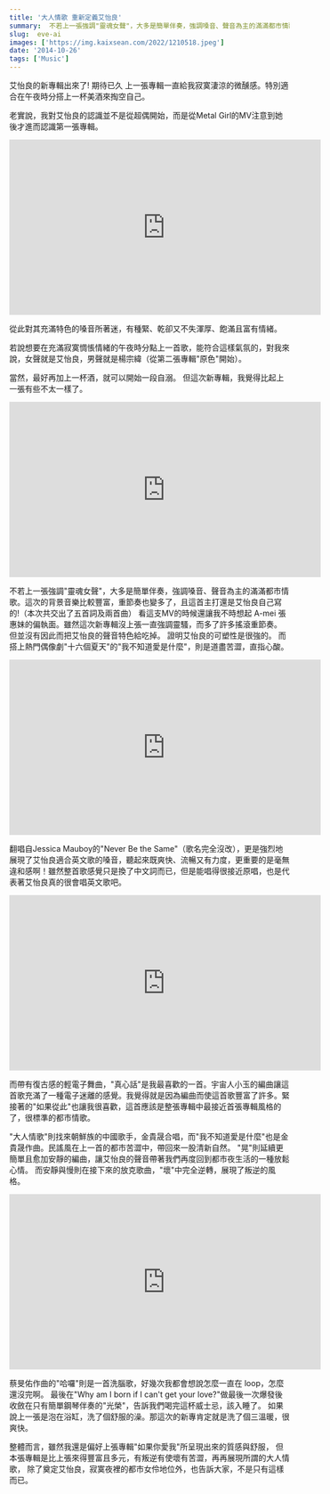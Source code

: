 ```yaml
---
title: '大人情歌 重新定義艾怡良'
summary:  不若上一張強調"靈魂女聲"，大多是簡單伴奏，強調嗓音、聲音為主的滿滿都市情歌。這次的背景音樂比較豐富，重節奏也變多了
slug:  eve-ai
images: ['https://img.kaixsean.com/2022/1210518.jpeg']
date: '2014-10-26'
tags: ['Music']
---
```

艾怡良的新專輯出來了! 期待已久
上一張專輯一直給我寂寞淒涼的微醺感。特別適合在午夜時分搭上一杯美酒來掏空自己。

老實說，我對艾怡良的認識並不是從超偶開始，而是從Metal Girl的MV注意到她後才進而認識第一張專輯。

<iframe width="560" height="315" src="https://www.youtube.com/embed/BO13giQe8CA" frameborder="0" allow="accelerometer; autoplay; encrypted-media; gyroscope; picture-in-picture" allowfullscreen></iframe>

從此對其充滿特色的嗓音所著迷，有種緊、乾卻又不失渾厚、飽滿且富有情緒。

若說想要在充滿寂寞惆悵情緒的午夜時分點上一首歌，能符合這樣氣氛的，對我來說，女聲就是艾怡良，男聲就是楊宗緯（從第二張專輯"原色"開始）。

當然，最好再加上一杯酒，就可以開始一段自溺。 但這次新專輯，我覺得比起上一張有些不太一樣了。

<iframe width="560" height="315" src="https://www.youtube.com/embed/6JIkEnqPYxs" frameborder="0" allow="accelerometer; autoplay; encrypted-media; gyroscope; picture-in-picture" allowfullscreen></iframe>

不若上一張強調"靈魂女聲"，大多是簡單伴奏，強調嗓音、聲音為主的滿滿都市情歌。這次的背景音樂比較豐富，重節奏也變多了，且這首主打還是艾怡良自己寫的!（本次共交出了五首詞及兩首曲） 看這支MV的時候還讓我不時想起 A-mei 張惠妹的偏執面。雖然這次新專輯沒上張一直強調靈騷，而多了許多搖滾重節奏。 但並沒有因此而把艾怡良的聲音特色給吃掉。 證明艾怡良的可塑性是很強的。 而搭上熱門偶像劇"十六個夏天"的"我不知道愛是什麼"，則是道盡苦澀，直指心酸。

<iframe width="560" height="315" src="https://www.youtube.com/embed/PXmGrkEtxrc" frameborder="0" allow="accelerometer; autoplay; encrypted-media; gyroscope; picture-in-picture" allowfullscreen></iframe>

翻唱自Jessica Mauboy的"Never Be the Same"（歌名完全沒改），更是強烈地展現了艾怡良適合英文歌的嗓音，聽起來既爽快、流暢又有力度，更重要的是毫無違和感啊！雖然整首歌感覺只是換了中文詞而已，但是能唱得很接近原唱，也是代表著艾怡良真的很會唱英文歌吧。

<iframe width="560" height="315" src="https://www.youtube.com/embed/dGOuiu0dA7o" frameborder="0" allow="accelerometer; autoplay; encrypted-media; gyroscope; picture-in-picture" allowfullscreen></iframe>

而帶有復古感的輕電子舞曲，"真心話"是我最喜歡的一首。宇宙人小玉的編曲讓這首歌充滿了一種電子迷離的感覺。我覺得就是因為編曲而使這首歌豐富了許多。緊接著的"如果從此"也讓我很喜歡，這首應該是整張專輯中最接近首張專輯風格的了，很標準的都市情歌。

"大人情歌"則找來朝鮮族的中國歌手，金貴晟合唱，而"我不知道愛是什麼"也是金貴晟作曲。民謠風在上一首的都市苦澀中，帶回來一股清新自然。 "晃"則延續更簡單且愈加安靜的編曲，讓艾怡良的聲音帶著我們再度回到都市夜生活的一種放鬆心情。 而安靜與慢則在接下來的放克歌曲，"壞"中完全逆轉，展現了叛逆的風格。

<iframe width="560" height="315" src="https://www.youtube.com/embed/LezpJsNd6JM" frameborder="0" allow="accelerometer; autoplay; encrypted-media; gyroscope; picture-in-picture" allowfullscreen></iframe>

蔡旻佑作曲的"哈囉"則是一首洗腦歌，好幾次我都會想說怎麼一直在 loop，怎麼還沒完啊。 最後在"Why am I born if I can't get your love?"做最後一次爆發後收斂在只有簡單鋼琴伴奏的"光榮"，告訴我們喝完這杯威士忌，該入睡了。 如果說上一張是泡在浴缸，洗了個舒服的澡。那這次的新專肯定就是洗了個三溫暖，很爽快。 

整體而言，雖然我還是偏好上張專輯"如果你愛我"所呈現出來的質感與舒服， 但本張專輯是比上張來得豐富且多元，有叛逆有使壞有苦澀，再再展現所謂的大人情歌， 除了奠定艾怡良，寂寞夜裡的都市女伶地位外，也告訴大家，不是只有這樣而已。